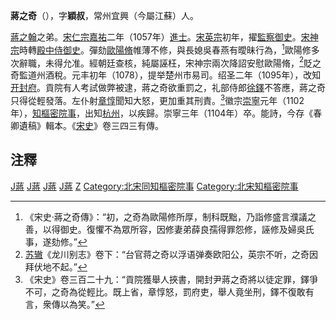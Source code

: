 '''蔣之奇'''（{{bd|1031年||1104年|catIdx=J蔣}}），字'''穎叔'''，常州宜興（今屬江蘇）人。

[[蔣之翰|蔣之翰]]之弟。[[宋仁宗|宋仁宗]][[嘉祐|嘉祐]]二年（1057年）[[進士|進士]]。[[宋英宗|宋英宗]]初年，擢[[監察御史|監察御史]]。[[宋神宗|宋神宗]]時轉[[殿中侍御史|殿中侍御史]]。彈劾[[歐陽脩|歐陽脩]]帷薄不修，與長媳吳春燕有曖昧行為，<ref>《宋史‧蔣之奇傳》：“初，之奇為歐陽修所厚，制科既黜，乃詣修盛言濮議之善，以得御史。復懼不為眾所容，因修妻弟薛良孺得罪怨修，誣修及婦吳氏事，遂劾修。”</ref>歐陽修多次辭職，未得允准。經朝廷查核，純屬誣枉，宋神宗兩次降詔安慰歐陽脩，<ref>[[苏辙|苏辙]]《龙川别志》卷下：“台官蒋之奇以浮语弹奏欧阳公，英宗不听，之奇因拜伏地不起。”</ref>貶之奇監道州酒稅。元丰初年（1078），提举楚州市易司。绍圣二年（1095年），改知[[开封府|开封府]]。貢院有人考試做弊被逮，蔣之奇欲重罰之，礼部侍郎[[徐鐸|徐鐸]]不答應，蔣之奇只得從輕發落。左仆射[[章惇|章惇]]聞知大怒，更加重其刑責。<ref>《宋史》卷三百二十九：“貢院獲舉人挾書，開封尹蔣之奇將以徒定罪，鐸爭不可，之奇為從輕比。既上省，章惇怒，罰府吏，舉人竟坐刑，鐸不復敢有言，衆傳以為笑。”</ref>徽宗[[崇寧|崇寧]]元年（1102年），[[知樞密院事|知樞密院事]]，出知[[杭州|杭州]]，以疾歸。崇寧三年（1104年）卒。能詩，今存《春卿遺稿》輯本。《[[宋史|宋史]]》卷三四三有傳。

==注釋==
<references/>

[[Category:嘉祐二年丁酉科進士|J蔣]]
[[Category:宋朝副相|J蔣]]
[[Category:宋朝詩人|J蔣]]
[[Category:宜興人|J蔣]]
[[Category:蔣姓|Z]]
[[Category:北宋同知樞密院事|Category:北宋同知樞密院事]]
[[Category:北宋知樞密院事|Category:北宋知樞密院事]]